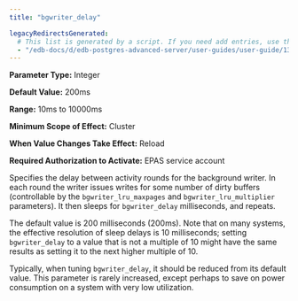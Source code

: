 ```yaml
---
title: "bgwriter_delay"

legacyRedirectsGenerated:
  # This list is generated by a script. If you need add entries, use the `legacyRedirects` key.
  - "/edb-docs/d/edb-postgres-advanced-server/user-guides/user-guide/13/bgwriter_delay.html"
---
```


<div id="bgwriter_delay" class="registered_link"></div>

**Parameter Type:** Integer

**Default Value:** 200ms

**Range:** 10ms to 10000ms

**Minimum Scope of Effect:** Cluster

**When Value Changes Take Effect:** Reload

**Required Authorization to Activate:** EPAS service account

Specifies the delay between activity rounds for the background writer. In each round the writer issues writes for some number of dirty buffers (controllable by the `bgwriter_lru_maxpages` and `bgwriter_lru_multiplier` parameters). It then sleeps for `bgwriter_delay` milliseconds, and repeats.

The default value is 200 milliseconds (200ms). Note that on many systems, the effective resolution of sleep delays is 10 milliseconds; setting `bgwriter_delay` to a value that is not a multiple of 10 might have the same results as setting it to the next higher multiple of 10.

Typically, when tuning `bgwriter_delay`, it should be reduced from its default value. This parameter is rarely increased, except perhaps to save on power consumption on a system with very low utilization.
